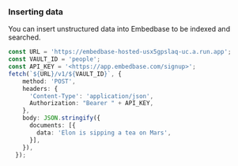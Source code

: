 ### Inserting data

You can insert unstructured data into Embedbase to be indexed and searched.

```ts
const URL = 'https://embedbase-hosted-usx5gpslaq-uc.a.run.app';
const VAULT_ID = 'people';
const API_KEY = '<https://app.embedbase.com/signup>';
fetch(`${URL}/v1/${VAULT_ID}`, {
    method: 'POST',
    headers: {
      'Content-Type': 'application/json',
      Authorization: "Bearer " + API_KEY,
    },
    body: JSON.stringify({
      documents: [{
        data: 'Elon is sipping a tea on Mars',
      }],
    }),
  });
```